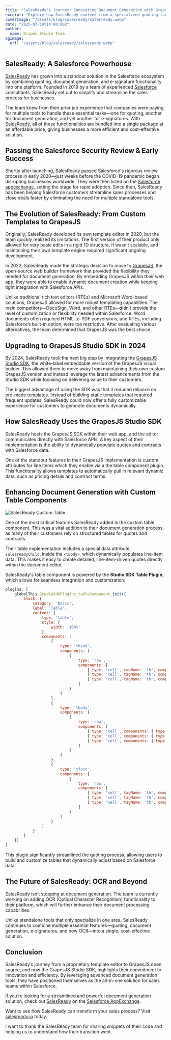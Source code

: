```yaml
---
title: "SalesReady's Journey: Innovating Document Generation with GrapesJS Studio SDK"
excerpt: "Explore how SalesReady evolved from a specialized quoting tool to a comprehensive document generation solution within Salesforce, leveraging the capabilities of GrapesJS Studio SDK."
coverImage: "/assets/blog/salesready/salesready.webp"
date: "2025-03-19T14:00:00Z"
author:
  name: Grapes Studio Team
ogImage:
  url: "/assets/blog/salesready/salesready.webp"
---
```


## SalesReady: A Salesforce Powerhouse

[SalesReady](https://salesready.io/) has grown into a standout solution in the Salesforce ecosystem by combining quoting, document generation, and e-signature functionality into one platform. Founded in 2019 by a team of experienced [Salesforce](https://appexchange.salesforce.com/appxListingDetail?listingId=a0N3A00000FR5VrUAL) consultants, SalesReady set out to simplify and streamline the sales process for businesses. 

The team knew from their prior job experience that companies were paying for multiple tools to handle these essential tasks—one for quoting, another for document generation, and yet another for e-signatures. With [SalesReady](https://salesready.io/), all of these functionalities are bundled into a single package at an affordable price, giving businesses a more efficient and cost-effective solution.

## Passing the Salesforce Security Review & Early Success

Shortly after launching, SalesReady passed Salesforce's rigorous review process in early 2020—just weeks before the COVID-19 pandemic began disrupting businesses worldwide. They were then listed on the [Salesforce appexchange](https://appexchange.salesforce.com/appxListingDetail?listingId=a0N3A00000FR5VrUAL), setting the stage for rapid adoption. Since then, SalesReady has been helping Salesforce customers streamline sales processes and close deals faster by eliminating the need for multiple standalone tools.

## The Evolution of SalesReady: From Custom Templates to GrapesJS

Originally, SalesReady developed its own template editor in 2020, but the team quickly realized its limitations. The first version of their product only allowed for very basic edits in a rigid 1D structure. It wasn’t scalable, and maintaining their own template engine required significant ongoing development. 

In 2022, SalesReady made the strategic decision to move to [GrapesJS](https://grapesjs.com/), the open-source web builder framework that provided the flexibility they needed for document generation. By embedding GrapesJS within their web app, they were able to enable dynamic document creation while keeping tight integration with Salesforce APIs. 

Unlike traditional rich text editors (RTEs) and Microsoft Word-based solutions, GrapesJS allowed for more robust templating capabilities. The main competitors—DocuSign, Word, and other RTEs—didn’t provide the level of customization or flexibility needed within Salesforce. Word documents often required HTML-to-PDF conversions, and RTEs, including Salesforce’s built-in option, were too restrictive. After evaluating various alternatives, the team determined that GrapesJS was the best choice. 

## Upgrading to GrapesJS Studio SDK in 2024

By 2024, SalesReady took the next big step by integrating the [GrapesJS Studio SDK](https://app.grapesjs.com/docs-sdk/overview/getting-started), the white-label embeddable version of the GrapesJS visual builder. This allowed them to move away from maintaining their own custom GrapesJS version and instead leverage the latest advancements from the Studio SDK while focusing on delivering value to their customers.

The biggest advantage of using the SDK was that it reduced reliance on pre-made templates. Instead of building static templates that required frequent updates, SalesReady could now offer a fully customizable experience for customers to generate documents dynamically.

## How SalesReady Uses the GrapesJS Studio SDK

SalesReady hosts the GrapesJS SDK within their web app, and the editor communicates directly with Salesforce APIs. A key aspect of their implementation is the ability to dynamically populate quotes and contracts with Salesforce data. 

One of the standout features in their GrapesJS implementation is custom attributes for line items which they enable via a the table component plugin. This functionality allows templates to automatically pull in relevant dynamic data, such as pricing details and contract terms.

## Enhancing Document Generation with Custom Table Components

![SalesReady Custom Table](/assets/blog/salesready/grapes.webp)

One of the most critical features SalesReady added is the custom table component. This was a vital addition to their document generation process, as many of their customers rely on structured tables for quotes and contracts.

Their table implementation includes a special data attribute, `salesreadyChild`, inside the `<tbody>`, which dynamically populates line-item data. This makes it easy to create detailed, line-item-driven quotes directly within the document editor. 

SalesReady's table component is powered by the **Studio SDK Table Plugin**, which allows for seamless integration and customization:

```javascript
plugins: [
    globalThis.StudioSdkPlugins_tableComponent.init({
        block: {
            category: 'Basic',
            label: 'Table',
            content: {
                type: 'table',
                style: {
                    width: '100%'
                },
                components: [
                    {
                        type: 'thead',
                        components: [
                            {
                                type: 'row',
                                components: [
                                    { type: 'cell', tagName: 'th', components: { type: 'textnode', content: '' } },
                                    { type: 'cell', tagName: 'th', components: { type: 'textnode', content: '' } },
                                    { type: 'cell', tagName: 'th', components: { type: 'textnode', content: '' } }
                                ]
                            }
                        ]
                    },
                    {
                        type: 'tbody',
                        components: [
                            {
                                type: 'row',
                                components: [
                                    { type: 'cell', components: { type: 'textnode', content: '' } },
                                    { type: 'cell', components: { type: 'textnode', content: '' } },
                                    { type: 'cell', components: { type: 'textnode', content: '' } },
                                ]
                            }
                        ]
                    },
                    {
                        type: 'tfoot',
                        components: [
                            {
                                type: 'row',
                                components: [
                                    { type: 'cell', tagName: 'th', components: { type: 'textnode', content: '' } },
                                    { type: 'cell', tagName: 'th', components: { type: 'textnode', content: '' } },
                                    { type: 'cell', tagName: 'th', components: { type: 'textnode', content: '' } }
                                ]
                            }
                        ]
                    }
                ]
            }
        }
    })
]
```
This plugin significantly streamlined the quoting process, allowing users to build and customize tables that dynamically adjust based on Salesforce data.

## The Future of SalesReady: OCR and Beyond
SalesReady isn’t stopping at document generation. The team is currently working on adding OCR (Optical Character Recognition) functionality to their platform, which will further enhance their document processing capabilities.

Unlike standalone tools that only specialize in one area, SalesReady continues to combine multiple essential features—quoting, document generation, e-signatures, and now OCR—into a single, cost-effective solution.

## Conclusion
SalesReady’s journey from a proprietary template editor to GrapesJS open source, and now the GrapesJS Studio SDK, highlights their commitment to innovation and efficiency. By leveraging advanced document generation tools, they have positioned themselves as the all-in-one solution for sales teams within Salesforce.

If you’re looking for a streamlined and powerful document generation solution, check out [SalesReady](https://salesready.io/) on the [Salesforce AppExchange](https://appexchange.salesforce.com/appxListingDetail?listingId=a0N3A00000FR5VrUAL).

Want to see how SalesReady can transform your sales process? Visit [salesready.io](https://salesready.io/) today.

I want to thank the SalesReady team for sharing snippets of their code and helping us to understand how their transition went.